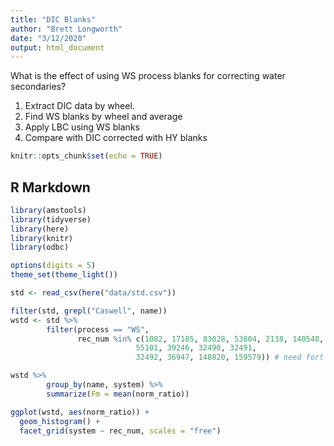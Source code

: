 ```yaml
---
title: "DIC Blanks"
author: "Brett Longworth"
date: "3/12/2020"
output: html_document
---
```


What is the effect of using WS process blanks for correcting water secondaries? 

1. Extract DIC data by wheel.
2. Find WS blanks by wheel and average
3. Apply LBC using WS blanks
4. Compare with DIC corrected with HY blanks

```r
knitr::opts_chunk$set(echo = TRUE)
```

## R Markdown

```r
library(amstools)
library(tidyverse)
library(here)
library(knitr)
library(odbc)

options(digits = 5)
theme_set(theme_light())

std <- read_csv(here("data/std.csv"))

filter(std, grepl("Caswell", name))
wstd <- std %>%
        filter(process == "WS",
               rec_num %in% c(1082, 17185, 83028, 53804, 2138, 140548, 36168,
                            55101, 39246, 32490, 32491,
                            32492, 36947, 148820, 159579)) # need fort caswell, maybe not in std?

wstd %>% 
        group_by(name, system) %>%
        summarize(Fm = mean(norm_ratio))

ggplot(wstd, aes(norm_ratio)) +
  geom_histogram() +
  facet_grid(system ~ rec_num, scales = "free")
```

